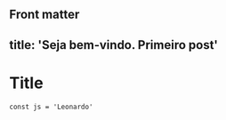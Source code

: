 Front matter
---
title: 'Seja bem-vindo. Primeiro post'
---

# Title

```
const js = 'Leonardo' 
```
<Counter />

<CTA title="Clique aqui e me envie um açai" />

<Counter initial={20} />